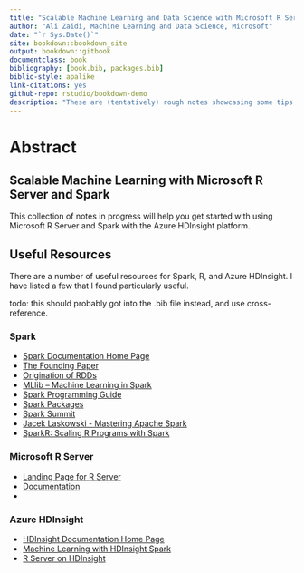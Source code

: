 ```yaml
--- 
title: "Scalable Machine Learning and Data Science with Microsoft R Server and Spark"
author: "Ali Zaidi, Machine Learning and Data Science, Microsoft"
date: "`r Sys.Date()`"
site: bookdown::bookdown_site
output: bookdown::gitbook
documentclass: book
bibliography: [book.bib, packages.bib]
biblio-style: apalike
link-citations: yes
github-repo: rstudio/bookdown-demo
description: "These are (tentatively) rough notes showcasing some tips on conducting large scale data analysis with R, Spark, and Microsoft R Server. The focus is primarily on machine learning with Azure HDInsight platform, but review other in-memory, large-scale data analysis platforms, such as R Services with SQL Server 2016, and discuss how to utilize BI tools such as PowerBI and Shiny for dynamic reporting, and report generation."
---
```


# Abstract {-}
## Scalable Machine Learning with Microsoft R Server and Spark {-}

This collection of notes in progress will help you get started with using Microsoft R Server and Spark with the Azure HDInsight platform. 

## Useful Resources {-}
There are a number of useful resources for Spark, R, and Azure HDInsight. I have listed a few that I found particularly useful.

todo: this should probably got into the .bib file instead, and use cross-reference.

### Spark {-}
+ [Spark Documentation Home Page](http://spark.apache.org/docs/latest/index.html)
+ [The Founding Paper](http://people.csail.mit.edu/matei/papers/2010/hotcloud_spark.pdf)
+ [Origination of RDDs](https://www.cs.berkeley.edu/~matei/papers/2012/nsdi_spark.pdf)
+ [MLlib -- Machine Learning in Spark](http://arxiv.org/pdf/1505.06807.pdf)
+ [Spark Programming Guide](https://spark.apache.org/docs/latest/programming-guide.html)
+ [Spark Packages](http://spark-packages.org/)
+ [Spark Summit](https://spark-summit.org/east-2016/schedule/)
+ [Jacek Laskowski - Mastering Apache Spark](https://www.gitbook.com/book/jaceklaskowski/mastering-apache-spark/details)
+ [SparkR: Scaling R Programs with Spark](http://shivaram.org/publications/sparkr-sigmod.pdf)

### Microsoft R Server {-}
+ [Landing Page for R Server](https://www.microsoft.com/en-us/server-cloud/products/r-server/)
+ [Documentation](https://packages.revolutionanalytics.com/doc/8.0.0/)
+ 

### Azure HDInsight {-}
+ [HDInsight Documentation Home Page](https://azure.microsoft.com/en-us/documentation/services/hdinsight/)
+ [Machine Learning with HDInsight Spark](https://azure.microsoft.com/en-us/documentation/articles/hdinsight-apache-spark-machine-learning-mllib-ipython/)
+ [R Server on HDInsight](https://azure.microsoft.com/en-us/documentation/articles/hdinsight-hadoop-r-server-overview/)
